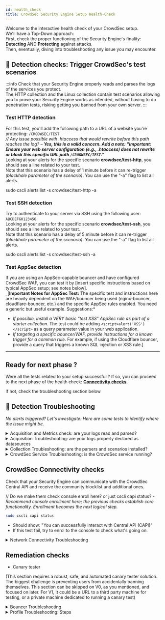 ```yaml
---
id: health_check
title: CrowdSec Security Engine Setup Health-Check
---
```



Welcome to the interactive health check of your CrowdSec setup.  
We'll have a Top-Down approach:  
First, check the proper functioning of the Security Engine's finality: **Detecting** AND **Protecting** against attacks.  
Then, eventually, diving into troubleshooting any issue you may encounter.  

## 📡 Detection checks: Trigger CrowdSec's test scenarios

:::info
Check that your Security Engine properly reads and parses the logs of the services you protect.  
The HTTP collection and the Linux collection contain test scenarios allowing you to prove your Security Engine works as intended, without having to do penetration tests, risking getting you banned from your own server.
:::

### Test HTTP detection

For this test, you'll add the following path to a URL of a website you're protecting: `/CRODWSEC/TEST`  
_*// Any issue possible with .htaccess that would rewrite before this path reaches the log? – **Yes, this is a valid concern. Add a note: "Important: Ensure your web server configuration (e.g., .htaccess) does not rewrite or block this specific URL path `/CRODWSEC/TEST`."***_  
Looking at your alerts for the specific scenario **crowdsec/test-http**, you should see a line related to your test.  
Note that this scenario has a delay of 1 minute before it can re-trigger _(blackhole parameter of the scenario)_.  You can use the "-a" flag to list all alerts.  

<CodeBlock className="language-bash">sudo cscli alerts list -s crowdsec/test-http -a</CodeBlock>

### Test SSH detection

Try to authenticate to your server via SSH using the following user: `ABCDEFGH123456`.  
Looking at your alerts for the specific scenario **crowdsec/test-ssh**, you should see a line related to your test.  
Note that this scenario has a delay of 5 minute before it can re-trigger _(blackhole parameter of the scenario)_.  You can use the "-a" flag to list all alerts.  

<CodeBlock className="language-bash">sudo cscli alerts list -s crowdsec/test-ssh -a</CodeBlock>

### Test AppSec detection

If you are using an AppSec-capable bouncer and have configured CrowdSec WAF, you can test it by [insert specific instructions based on typical AppSec setup; see notes below].  
_[**Important Notes for AppSec Test:** The specific test and instructions here are heavily dependent on the WAF/bouncer being used (nginx-bouncer, cloudflare-bouncer, etc.) and the specific AppSec rules enabled.  You need a generic but useful example. Suggestions:*  
- *If possible, install a VERY basic "test XSS" AppSec rule as part of a starter collection.* The test could be adding `<script>alert('XSS')</script>` as a query parameter value in your web application.
- *If targeting a specific bouncer/WAF, provide instructions for a known trigger for a common rule.* For example, if using the Cloudflare bouncer, provide a query that triggers a known SQL injection or XSS rule.]

* * *

## Ready for next phase ?

Were all the tests related to your setup successful ?
If so, you can proceed to the next phase of the health check: [**Connectivity checks**](#crowdsec-connectivity-checks).  

If not, check the troubleshooting section below

## 🚨 Detection Troubleshooting
*No alerts triggered? Let's investigate: Here are some tests to identify where the issue might be.*  

<details>
    <summary>Acquisition and Metrics check: are your logs read and parsed?</summary>

blabla...small description of what acquisition and parser should do + link to docs pages (docs pages to clean up probably soon)  

Let's check the specific metrics section:  

<CodeBlock className="language-bash">sudo cscli metrics show acquisition parsers</CodeBlock>

- You should see the names of the log files/stream configured in the acquisition files, and the number of lines parsed for each of them.  
- The number of "Lines parsed" should be non-zero for each of the files you configured in the acquisition section. 
- The parsers metrics show you what parsers were successfully used. Look for the name of the parsers installed for the logs you're reading

<div style={{ backgroundColor: '#FFE5B4', borderRadius: '5px' }}>
  🚨 If this command fails, check the [**CrowdSec Service Troubleshooting section**](#crowdsec_service_troubleshooting)
</div>
<div style={{ backgroundColor: '#FFE5B4', borderRadius: '5px' }}>
  🚨 If you don't see the log names supposed to be parsed, check the [**Acquisition Troubleshooting section**](#acquisition_troubleshooting)
</div>
<div style={{ backgroundColor: '#FFE5B4', borderRadius: '5px' }}>
  🚨 If you don't see parsed lines, check the [**Collection Troubleshooting section****](#collection_troubleshooting)
</div>

</details>

<details>
    <summary>Acquisition Troubleshooting: are your logs properly declared as datasources</summary>

Your acquisition configuration is located in `/etc/crowdsec/acquis.yaml` or in `/etc/crowdsec/acquis.d/anyName.yaml`.
- Check that the datasource is properly setup: file path or correct port for syslog server...
- Ensure that the type declared matches the parser expected to be used: nginx, apache, syslog, etc.
- for more information, check the [documentation for the various datasources](https://doc.crowdsec.net/docs/next/log_processor/data_sources/intro)

</details>

<details>
    <summary>Collection Troubleshooting: are the parsers and scenarios installed?</summary>

#### Collection installation
- On host installations your existing service should have been detected and appropriate collections (containing parsers and scenarios) installed automatically.
- How ever on other kind of installations, or in case of failed detection, you may need to install the collections manually.

Check the installed collections with the command:
<CodeBlock className="language-bash">sudo cscli collections list</CodeBlock>
You can also list individual parsers and scenarios with:
<CodeBlock className="language-bash">sudo cscli parsers list</CodeBlock>
<CodeBlock className="language-bash">sudo cscli scenarios list</CodeBlock>
- If you see the parsers and scenarios related to your service, then you're good to go.

- To install new collection, check the [CrowdSec Hub](https://hub.crowdsec.net/) for a collection named after your service (e.g., [nginx](https://app.crowdsec.net/hub/author/crowdsecurity/collections/nginx), [apache](https://app.crowdsec.net/hub/author/crowdsecurity/collections/apache), [linux](https://app.crowdsec.net/hub/author/crowdsecurity/collections/linux), etc.).
- If you find the collection, install it using the command shown on the hub page and follow the instructions provided for the acquisition file.

#### Log format mismatch
- If your logs are in a custom format, you may need to create your own parsers or modify the existing ones to match your log format.
- You can find more information on how to create your own parsers in the [CrowdSec documentation](https://doc.crowdsec.net/docs/next/log_processor/parsers/format).

</details>

<details>
    <summary>CrowdSec Service Troubleshooting: is the CrowdSec service running?</summary>



</details>

## CrowdSec Connectivity checks

Check that your Security Engine can communicate with the CrowdSec Central API and receive the community blocklist and additional ones.

// Do we make them check console enroll here? or just cscli capi status? - *Recommend console enrollment here; the previous checks establish core functionality.  Enrollment becomes the next logical step.*

```bash
sudo cscli capi status
```
- Should show: "You can successfully interact with Central API (CAPI)"
- If this test fail, try to enrol to the console to check what's going on.

<details>
    <summary>Network Connectivity Troubleshooting</summary>

* online api credentials exist in `/etc/crowdsec/config/online_api_credentials.yaml` (default path)
*   Firewall rules blocking outbound connections to the CrowdSec Central API.
*   DNS resolution issues.
*   Proxy server configuration.
*   Connectivity issues within Docker containers.

</details>

## Remediation checks

*   Canary tester

(This section requires a robust, safe, and automated canary tester solution. The biggest challenge is preventing users from accidentally banning themselves.  This section can be skipped on V0, as you mentioned, and focused on later. For V1, It could be a URL to a third party machine for testing, or a private machine dedicated to running a canary test)

<details>
    <summary>Bouncer Troubleshooting</summary>
    
*   Verifying that the bouncer is registered and active.
*   Checking bouncer logs for errors.
*   Troubleshooting communication issues between the bouncer and the CrowdSec LAPI.
*   Firewall configuration for the bouncer.
*   Specific troubleshooting steps for common bouncers (firewall-bouncer, nginx-bouncer, etc.).)

</details>

<details>
    <summary>Profile Troubleshooting: Steps</summary>

*   Verifying profile configuration.
*   Troubleshooting errors related to profile application.
*   Understanding the impact of profiles on detection and remediation.)

</details>